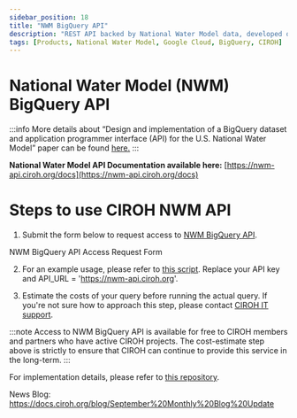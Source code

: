 ```yaml
---
sidebar_position: 18
title: "NWM BigQuery API"
description: "REST API backed by National Water Model data, developed on Google Cloud Platform"
tags: [Products, National Water Model, Google Cloud, BigQuery, CIROH]
---
```



# National Water Model (NWM) BigQuery API

:::info
More details about “Design and implementation of a BigQuery dataset and application programmer interface (API) for the U.S. National Water Model” paper can be found [here.](https://www.sciencedirect.com/science/article/pii/S1364815224001841)
:::

**National Water Model API Documentation available here:** [https://nwm-api.ciroh.org/docs](https://nwm-api.ciroh.org/docs)

# Steps to use CIROH NWM API
1. Submit the form below to request access to [NWM BigQuery API](https://nwm-api.ciroh.org/).

<Link class="button button--active button--primary " style={{'margin-bottom':'1.3rem'}} href="https://forms.office.com/r/FeNpjZstkr">NWM BigQuery API Access Request Form</Link>

2. For an example usage, please refer to [this script](https://github.com/CIROH-UA/api-nwm-gcp/blob/main/examples/notebooks/nwm_usgs_streamflow_plot.ipynb). Replace your API key and API_URL = 'https://nwm-api.ciroh.org'.

3. Estimate the costs of your query before running the actual query. If you're not sure how to approach this step, please contact [CIROH IT support](mailto:ciroh-it-support@ua.edu).

:::note
Access to NWM BigQuery API is available for free to CIROH members and partners who have active CIROH projects. The cost-estimate step above is strictly to ensure that CIROH can continue to provide this service in the long-term.
:::

For implementation details, please refer to [this repository](https://github.com/CIROH-UA/api-nwm-gcp).

News Blog: https://docs.ciroh.org/blog/September%20Monthly%20Blog%20Update
